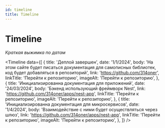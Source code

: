 ```yaml
---
id: timeline
title: Timeline
---
```


# Timeline

_Краткая выжимка по датам_


<Timeline
  data={[
    {
      title: 'Деплой завершен',
      date: '1/1/2024',
      body: 'На этом сайте будет писаться документация для самописных библиотек, код будет добавляться в репозиторий',
      link: 'https://github.com/314oner',
      linkTitle: 'Перейти к репозиторию',
      imageAlt: 'Перейти к репозиторию',
    },
    {
      title: 'Инициализированна документация для приложений',
      date: '24/03/2024',
      body: 'Бэкенд использующий фреймворк Nest',
      link: 'https://github.com/314oner/apps/nest-app',
      linkTitle: 'Перейти к репозиторию',
      imageAlt: 'Перейти к репозиторию',
    },
    {
      title: 'Инициализированна документация для микросервисов',
      date: '1/4/2024',
      body: 'Взаимодействие с ними будет осуществляться через шлюз',
      link: 'https://github.com/314oner/apps/nest-app',
      linkTitle: 'Перейти к репозиторию',
      imageAlt: 'Перейти к репозиторию',
    },
  ]}
/>
